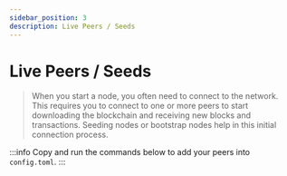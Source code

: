 ```yaml
---
sidebar_position: 3
description: Live Peers / Seeds
---
```


# Live Peers / Seeds

> When you start a node, you often need to connect to the network. This requires you to connect to one or more peers to start downloading the blockchain and receiving new blocks and transactions. Seeding nodes or bootstrap nodes help in this initial connection process.

:::info
Copy and run the commands below to add your peers into `config.toml`.
:::




<LivePeers rpc="https://rpc.laozi1.bandchain.org:80" home={home} binary={binary} />
